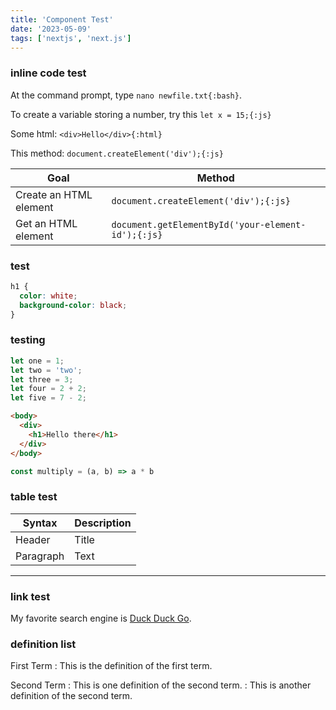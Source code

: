 ```yaml
---
title: 'Component Test'
date: '2023-05-09'
tags: ['nextjs', 'next.js']
---
```


### inline code test

At the command prompt, type `nano newfile.txt{:bash}`.

To create a variable storing a number, try this `let x = 15;{:js}`

Some html: `<div>Hello</div>{:html}`

This method: `document.createElement('div');{:js}`

|Goal | Method |
| --- | ----- |
| Create an HTML element | `document.createElement('div');{:js}` |
| Get an HTML element | `document.getElementById('your-element-id');{:js}` |

### test
```css title="style.css" {2}
h1 {
  color: white;
  background-color: black;
}
```

### testing
```js title="testing.js" {4, 6-7} showLineNumbers{4}
let one = 1;
let two = 'two';
let three = 3;
let four = 2 + 2;
let five = 7 - 2;
```

```html {1,3-5}
<body>
  <div>
    <h1>Hello there</h1>
  </div>
</body>
```

```js title="multiply.js"
const multiply = (a, b) => a * b
```

### table test

| Syntax | Description |
| --- | ----------- |
| Header | Title |
| Paragraph | Text |

---



### link test

My favorite search engine is [Duck Duck Go](https://duckduckgo.com "The best search engine for privacy").

### definition list

First Term
: This is the definition of the first term.

Second Term
: This is one definition of the second term.
: This is another definition of the second term.